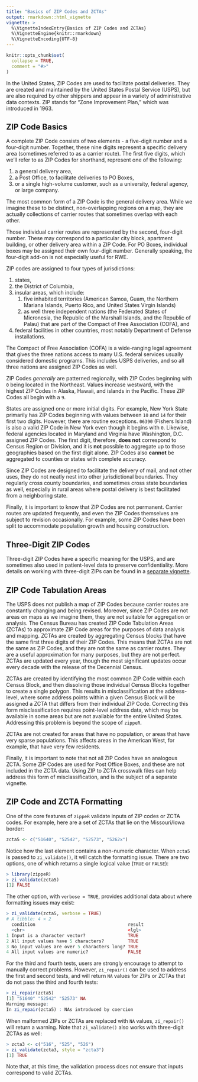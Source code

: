 ```yaml
---
title: "Basics of ZIP Codes and ZCTAs"
output: rmarkdown::html_vignette
vignette: >
  %\VignetteIndexEntry{Basics of ZIP Codes and ZCTAs}
  %\VignetteEngine{knitr::rmarkdown}
  %\VignetteEncoding{UTF-8}
---
```


```r
knitr::opts_chunk$set(
  collapse = TRUE,
  comment = "#>"
)
```

In the United States, ZIP Codes are used to facilitate postal deliveries. They are created and maintained by the United States Postal Service (USPS), but are also required by other shippers and appear in a variety of administrative data contexts. ZIP stands for "Zone Improvement Plan," which was introduced in 1963.

## ZIP Code Basics

A complete ZIP Code consists of two elements - a five-digit number and a four-digit number. Together, these nine digits represent a specific delivery area (sometimes referred to as a carrier route). The first five digits, which we'll refer to as ZIP Codes for shorthand, represent one of the following:

1.  a general delivery area,
2.  a Post Office, to facilitate deliveries to PO Boxes,
3.  or a single high-volume customer, such as a university, federal agency, or large company.

The most common form of a ZIP Code is the general delivery area. While we imagine these to be distinct, non-overlapping regions on a map, they are actually collections of carrier routes that sometimes overlap with each other.

Those individual carrier routes are represented by the second, four-digit number. These may correspond to a particular city block, apartment building, or other delivery area within a ZIP Code. For PO Boxes, individual boxes may be assigned their own four-digit number. Generally speaking, the four-digit add-on is not especially useful for RWE.

ZIP codes are assigned to four types of jurisdictions:

1.  states,
2.  the District of Columbia,
3.  insular areas, which include:
    1.  five inhabited territories (American Samoa, Guam, the Northern Mariana Islands, Puerto Rico, and United States Virgin Islands)
    2.  as well three independent nations (the Federated States of Micronesia, the Republic of the Marshall Islands, and the Republic of Palau) that are part of the Compact of Free Association (COFA), and
4.  federal facilities in other countries, most notably Department of Defense installations.

The Compact of Free Association (COFA) is a wide-ranging legal agreement that gives the three nations access to many U.S. federal services usually considered domestic programs. This includes USPS deliveries, and so all three nations are assigned ZIP Codes as well.

ZIP Codes *generally* are patterned regionally, with ZIP Codes beginning with `0` being located in the Northeast. Values increase westward, with the highest ZIP Codes in Alaska, Hawaii, and islands in the Pacific. These ZIP Codes all begin with a `9`.

States are assigned one or more initial digits. For example, New York State primarily has ZIP Codes beginning with values between `10` and `14` for their first two digits. However, there are routine exceptions. `06390` (Fishers Island) is also a valid ZIP Code in New York even though it begins with `0`. Likewise, federal agencies located in Maryland and Virginia have Washington, D.C. assigned ZIP Codes. The first digit, therefore, **does not** correspond to Census Region or Division, and it is **not** possible to aggregate up to those geographies based on the first digit alone. ZIP Codes also **cannot** be aggregated to counties or states with complete accuracy.

Since ZIP Codes are designed to facilitate the delivery of mail, and not other uses, they do not neatly nest into other jurisdictional boundaries. They regularly cross county boundaries, and sometimes cross state boundaries as well, especially in rural areas where postal delivery is best facilitated from a neighboring state.

Finally, it is important to know that ZIP Codes are not permanent. Carrier routes are updated frequently, and even the ZIP Codes themselves are subject to revision occasionally. For example, some ZIP Codes have been split to accommodate population growth and housing construction.

## Three-Digit ZIP Codes

Three-digit ZIP Codes have a specific meaning for the USPS, and are sometimes also used in patient-level data to preserve confidentiality. More details on working with three-digit ZIPs can be found in a [separate vignette](three-digit-zips.html).

## ZIP Code Tabulation Areas

The USPS does not publish a map of ZIP Codes because carrier routes are constantly changing and being revised. Moreover, since ZIP Codes are not areas on maps as we imagine them, they are not suitable for aggregation or analysis. The Census Bureau has created ZIP Code Tabulation Areas (ZCTAs) to approximate ZIP Code areas for the purposes of data analysis and mapping. ZCTAs are created by aggregating Census blocks that have the same first three digits of their ZIP Codes. This means that ZCTAs are not the same as ZIP Codes, and they are not the same as carrier routes. They are a useful approximation for many purposes, but they are not perfect. ZCTAs are updated every year, though the most significant updates occur every decade with the release of the Decennial Census.

ZCTAs are created by identifying the most common ZIP Code within each Census Block, and then dissolving those individual Census Blocks together to create a single polygon. This results in misclassification at the address-level, where some address points within a given Census Block will be assigned a ZCTA that differs from their individual ZIP Code. Correcting this form misclassification requires point-level address data, which may be available in some areas but are not available for the entire United States. Addressing this problem is beyond the scope of `zippeR`.

ZCTAs are not created for areas that have no population, or areas that have very sparse populations. This affects areas in the American West, for example, that have very few residents. 

Finally, it is important to note that not all ZIP Codes have an analogous ZCTA. Some ZIP Codes are used for Post Office Boxes, and these are not included in the ZCTA data. Using ZIP to ZCTA crosswalk files can help address this form of misclassification, and is the subject of a separate vignette.

## ZIP Code and ZCTA Formatting
One of the core features of `zippeR` validate inputs of ZIP codes or ZCTA codes. For example, here are a set of ZCTAs that lie on the Missouri/Iowa border: 

```r
zcta5 <- c("51640", "52542", "52573", "5262x")
```

Notice how the last element contains a non-numeric character. When `zcta5` is passed to `zi_validate()`, it will catch the formatting issue. There are two options, one of which returns a single logical value (`TRUE` or `FALSE`):

```r
> library(zippeR)
> zi_validate(zcta5)
[1] FALSE
```

The other option, with `verbose = TRUE`, provides additional data about where formatting issues may exist:

```r
> zi_validate(zcta5, verbose = TRUE)
# A tibble: 4 × 2
  condition                                   result
  <chr>                                       <lgl> 
1 Input is a character vector?                TRUE  
2 All input values have 5 characters?         TRUE  
3 No input values are over 5 characters long? TRUE  
4 All input values are numeric?               FALSE 
```

For the third and fourth tests, users are strongly encourage to attempt to manually correct problems. However, `zi_repair()` can be used to address the first and second tests, and will return `NA` values for ZIPs or ZCTAs that do not pass the third and fourth tests:

```r
> zi_repair(zcta5)
[1] "51640" "52542" "52573" NA     
Warning message:
In zi_repair(zcta5) : NAs introduced by coercion
```

When malformed ZIPs or ZCTAs are replaced with `NA` values, `zi_repair()` will return a warning. Note that `zi_validate()` also works with three-digit ZCTAs as well:

```r
> zcta3 <- c("516", "525", "526")
> zi_validate(zcta3, style = "zcta3")
[1] TRUE
```

Note that, at this time, the validation process does not ensure that inputs correspond to valid ZCTAs.
